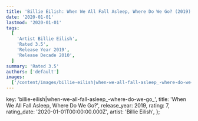 ```yaml
---
title: 'Billie Eilish: When We All Fall Asleep, Where Do We Go? (2019)'
date: '2020-01-01'
lastmod: '2020-01-01'
tags:
  [
    'Artist Billie Eilish',
    'Rated 3.5',
    'Release Year 2019',
    'Release Decade 2010',
  ]
summary: 'Rated 3.5'
authors: ['default']
images:
  ['/content/images/billie-eilish|when-we-all-fall-asleep_-where-do-we-go_.jpg']
---
```


  key: 'billie-eilish|when-we-all-fall-asleep_-where-do-we-go_',
  title: 'When We All Fall Asleep, Where Do We Go?',
  release_year: 2019,
  rating: 7,
  rating_date: '2020-01-01T00:00:00.000Z',
  artist: 'Billie Eilish',
};

<MusicRating data={data} />
